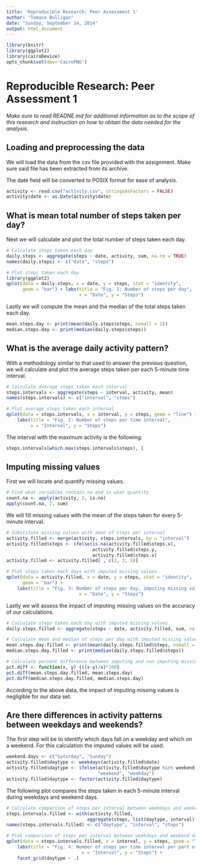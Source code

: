 ```yaml
---
title: 'Reproducible Research: Peer Assessment 1'
author: "Tomaso Bulligan"
date: "Sunday, September 14, 2014"
output: html_document
---
```


```r
library(knitr)
library(ggplot2)
library(cairoDevice)
opts_chunk$set(dev='CairoPNG')
```

# Reproducible Research: Peer Assessment 1

*Make sure to read READNE.md for additional information as to the scope of this research and instruction on how to obtain the data needed for the analysis.*

## Loading and preprocessing the data

We will load the data from the csv file provided with the assignment. Make sure said file has been extracted from its archive.

The date field will be converted to POSIX format for ease of analysis.

```r
activity <- read.csv("activity.csv", stringsAsFactors = FALSE)
activity$date <- as.Date(activity$date)
```

## What is mean total number of steps taken per day?

Next we will calculate and plot the total number of steps taken each day.

```r
# Calculate steps taken each day
daily.steps <- aggregate(steps ~ date, activity, sum, na.rm = TRUE)
names(daily.steps) <- c("date", "steps")

# Plot steps taken each day
library(ggplot2)
qplot(data = daily.steps, x = date, y = steps, stat = "identity",
      geom = "bar") + labs(title = "Fig. 1: Number of steps per day",
                           x = "Date", y = "Steps")
```

Lastly we will compute the mean and the median of the total steps taken each day.

```r
mean.steps.day <- print(mean(daily.steps$steps, nsmall = 2))
median.steps.day <- print(median(daily.steps$steps))
```

## What is the average daily activity pattern?

With a methodology similar to that used to answer the previous question, we will calculate and plot the average steps taken per each 5-minute time interval.

```r
# Calculate average steps taken each interval
steps.intervals <- aggregate(steps ~ interval, activity, mean)
names(steps.intervals) <- c("interval", "steps")

# Plot average steps taken each interval
qplot(data = steps.intervals, x = interval, y = steps, geom = "line") +
    labs(title = "Fig. 2: Number of steps per time interval",
         x = "Interval", y = "Steps")
```

The interval with the maximum activity is the following:

```r
steps.intervals[which.max(steps.intervals$steps), ]
```

## Imputing missing values

First we will locate and quantify missing values.

```r
# Find what variables contain na and in what quantity
count.na <- apply(activity, 2, is.na)
apply(count.na, 2, sum)
```

We will fill missing values with the mean of the steps taken for every 5-minute interval.

```r
# Substitute missing values with mean of steps per interval
activity.filled <- merge(activity, steps.intervals, by = "interval")
activity.filled$steps <- ifelse(is.na(activity.filled$steps.x),
                                activity.filled$steps.y,
                                activity.filled$steps.x)
activity.filled <- activity.filled[ , c(1, 3, 5)]

# Plot steps taken each days with imputed missing values
qplot(data = activity.filled, x = date, y = steps, stat = "identity",
      geom = "bar") +
    labs(title = "Fig. 3: Number of steps per day, imputing missing values",
                           x = "Date", y = "Steps")
```

Lastly we will assess the impact of imputing missing values on the accuracy of our calculations.

```r
# Calculate steps taken each day with imputed missing values
daily.steps.filled <- aggregate(steps ~ date, activity.filled, sum, na.rm = T)

# Calculate mean and median of steps per day with imputed missing values
mean.steps.day.filled <- print(mean(daily.steps.filled$steps, nsmall = 2))
median.steps.day.filled <- print(median(daily.steps.filled$steps))

# Calculate percent difference between imputing and non imputing missing values
pct.diff <- function(x, y) {((x-y)/x)*100}
pct.diff(mean.steps.day.filled, mean.steps.day)
pct.diff(median.steps.day.filled, median.steps.day)
```

According to the above data, the impact of imputing missing values is negligible for our data set.

## Are there differences in activity patterns between weekdays and weekends?

The first step will be to identify which days fall on a weekday and which on a weekend. For this calculation the imputed values will be used.

```r
weekend.days <- c("Saturday", "Sunday")
activity.filled$daytype <- weekdays(activity.filled$date)
activity.filled$daytype <- ifelse(activity.filled$daytype %in% weekend.days,
                                  "weekend", "weekday")
activity.filled$daytype <- factor(activity.filled$daytype)
```

The following plot compares the steps taken in each 5-minute interval during weekdays and weekend days.

```r
# Calculate comparison of steps per interval between weekdays and weekend days
steps.intervals.filled <- with(activity.filled,
                              aggregate(steps, list(daytype, interval), mean))
names(steps.intervals.filled) <- c("daytype", "interval", "steps")

# Plot comparison of steps per interval between weekdays and weekend days
qplot(data = steps.intervals.filled, x = interval, y = steps, geom = "line") +
    labs(title = "Fig. 4: Number of steps per time interval per part of week",
                            x = "Interval", y = "Steps") +
    facet_grid(daytype ~ .)
```
